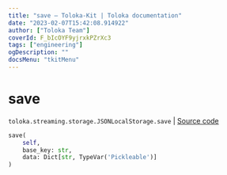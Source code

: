 ```yaml
---
title: "save — Toloka-Kit | Toloka documentation"
date: "2023-02-07T15:42:08.914922"
author: ["Toloka Team"]
coverId: F_bIcOYF9yjrxkPZrXc3
tags: ["engineering"]
ogDescription: ""
docsMenu: "tkitMenu"
---
```


# save
`toloka.streaming.storage.JSONLocalStorage.save` | [Source code](https://github.com/Toloka/toloka-kit/blob/v1.1.3/src/streaming/storage.py#L98)

```python
save(
    self,
    base_key: str,
    data: Dict[str, TypeVar('Pickleable')]
)
```